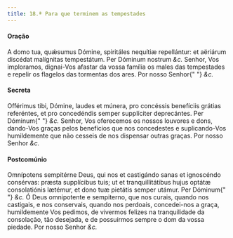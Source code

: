 ```yaml
---
title: 18.ª Para que terminem as tempestades
---
```



#### Oração
<div class="grid grid-cols-2 gap-5">
  <span class="text-justify">
    A domo tua, quǽsumus Dómine, spiritáles nequítiæ repellántur: et aëriárum
    discédat malígnitas tempestátum. Per Dóminum nostrum <em>&c.</em>
  </span>
  <span class="text-justify">
    Senhor, Vos imploramos, dignai-Vos afastar da vossa família os males das
    tempestades e repelir os flagelos das tormentas dos ares. Por nosso Senhor{" "}
    <em>&c.</em>
  </span>
</div>


#### Secreta
<div class="grid grid-cols-2 gap-5">
  <span class="text-justify">
    Offérimus tibi, Dómine, laudes et múnera, pro concéssis benefíciis grátias
    referéntes, et pro concedéndis semper supplíciter deprecántes. Per Dóminum{" "}
    <em>&c.</em>
  </span>
  <span class="text-justify">
    Senhor, Vos oferecemos os nossos louvores e dons, dando-Vos graças pelos
    benefícios que nos concedestes e suplicando-Vos humildemente que não cesseis
    de nos dispensar outras graças. Por nosso Senhor <em>&c.</em>
  </span>
</div>


#### Postcomúnio
<div class="grid grid-cols-2 gap-5">
  <span class="text-justify">
    Omnípotens sempitérne Deus, qui nos et castigándo sanas et ignoscéndo
    consérvas: præsta supplícibus tuis; ut et tranquillitátibus hujus optátæ
    consolatiónis lætémur, et dono tuæ pietátis semper utámur. Per Dóminum{" "}
    <em>&c.</em>
  </span>
  <span class="text-justify">
    Ó Deus omnipotente e sempiterno, que nos curais, quando nos castigais, e nos
    conservais, quando nos perdoais, concedei-nos a graça, humildemente Vos
    pedimos, de vivermos felizes na tranquilidade da consolação, tão desejada, e
    de possuirmos sempre o dom da vossa piedade. Por nosso Senhor <em>&c.</em>
  </span>
</div>
